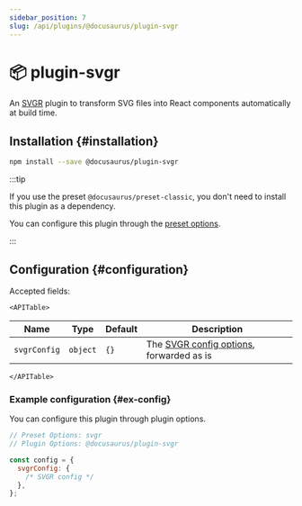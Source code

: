 ```yaml
---
sidebar_position: 7
slug: /api/plugins/@docusaurus/plugin-svgr
---
```


# 📦 plugin-svgr


An [SVGR](https://react-svgr.com/) plugin to transform SVG files into React components automatically at build time.

## Installation {#installation}

```bash npm2yarn
npm install --save @docusaurus/plugin-svgr
```

:::tip

If you use the preset `@docusaurus/preset-classic`, you don't need to install this plugin as a dependency.

You can configure this plugin through the [preset options](../../using-plugins.mdx#docusauruspreset-classic).

:::

## Configuration {#configuration}

Accepted fields:

```mdx-code-block
<APITable>
```

| Name         | Type     | Default | Description                                                                      |
| ------------ | -------- | ------- | -------------------------------------------------------------------------------- |
| `svgrConfig` | `object` | `{}`    | The [SVGR config options](https://react-svgr.com/docs/options/), forwarded as is |

```mdx-code-block
</APITable>
```

### Example configuration {#ex-config}

You can configure this plugin through plugin options.

```js config-tabs
// Preset Options: svgr
// Plugin Options: @docusaurus/plugin-svgr

const config = {
  svgrConfig: {
    /* SVGR config */
  },
};
```
